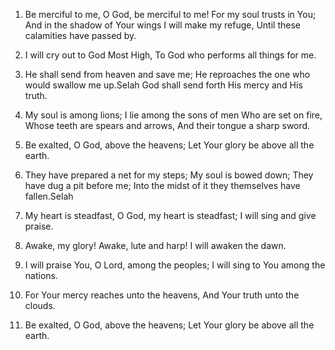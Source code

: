 
1. Be merciful to me, O God, be merciful to me! For my soul trusts in You; And in the shadow of Your wings I will make my refuge, Until these calamities have passed by.

2. I will cry out to God Most High, To God who performs all things for me.

3. He shall send from heaven and save me; He reproaches the one who would swallow me up.Selah God shall send forth His mercy and His truth.

4. My soul is among lions; I lie among the sons of men Who are set on fire, Whose teeth are spears and arrows, And their tongue a sharp sword.

5. Be exalted, O God, above the heavens; Let Your glory be above all the earth.

6. They have prepared a net for my steps; My soul is bowed down; They have dug a pit before me; Into the midst of it they themselves have fallen.Selah

7. My heart is steadfast, O God, my heart is steadfast; I will sing and give praise.

8. Awake, my glory! Awake, lute and harp! I will awaken the dawn.

9. I will praise You, O Lord, among the peoples; I will sing to You among the nations.

10. For Your mercy reaches unto the heavens, And Your truth unto the clouds.

11. Be exalted, O God, above the heavens; Let Your glory be above all the earth.


